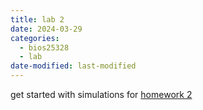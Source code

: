 ```yaml
---
title: lab 2
date: 2024-03-29
categories: 
  - bios25328
  - lab
date-modified: last-modified
---
```


get started with simulations for [homework 2](/post/bios-25328/2024-03-25-homework-02/)


